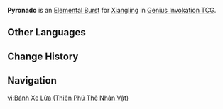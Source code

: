 {{About|the Character Card Skill for [[Genius Invokation TCG]]|the Playable Character Talent|Pyronado}}
{{Genius Invokation TCG Skill Infobox
|title      = Pyronado
|image      = Pyronado Character Card Skill.png
|type       = Elemental Burst
|character  = Xiangling
|element    = Pyro
|matching   = 4
|energy     = 2
|effect     = Deals 2 {{Color|Pyro DMG}}, creates 1 '''Pyronado'''.<br /><br />{{Icon/TCG|Pyronado}} '''Pyronado'''<br />After your character uses a Skill: Deal 2 {{Color|Pyro DMG}}.<br /><u>Usage(s)</u>: 2
|order      = 3
}}
'''Pyronado''' is an [[Character Card Elemental Burst|Elemental Burst]] for [[Xiangling (Character Card)|Xiangling]] in [[Genius Invokation TCG]].

==Other Languages==
{{Transclude|Pyronado|Other Languages}}

==Change History==
{{Change History|3.3}}

==Navigation==
{{Genius Invokation TCG Skill Navbox|Xiangling}}

[[vi:Bánh Xe Lửa (Thiên Phú Thẻ Nhân Vật)]]